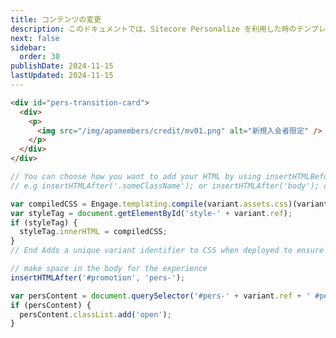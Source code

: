```yaml
---
title: コンテンツの変更
description: このドキュメントでは、Sitecore Personalize を利用した時のテンプレートの動作確認ができます。
next: false
sidebar:
  order: 30
publishDate: 2024-11-15
lastUpdated: 2024-11-15
---
```


```html
<div id="pers-transition-card">
  <div>
    <p>
      <img src="/img/apamembers/credit/mv01.png" alt="新規入会者限定" />
    </p>
  </div>
</div>
```

```js
// You can choose how you want to add your HTML by using insertHTMLBefore, insertHTMLAfter, or replaceHTML methods
// e.g insertHTMLAfter('.someClassName'); or insertHTMLAfter('body'); or replaceHTML('#myPageId')

var compiledCSS = Engage.templating.compile(variant.assets.css)(variant);
var styleTag = document.getElementById('style-' + variant.ref);
if (styleTag) {
  styleTag.innerHTML = compiledCSS;
}
// End Adds a unique variant identifier to CSS when deployed to ensure CSS does not impact styling of other elements.

// make space in the body for the experience
insertHTMLAfter('#promotion', 'pers-');

var persContent = document.querySelector('#pers-' + variant.ref + ' #pers-transition-card');
if (persContent) {
  persContent.classList.add('open');
}
```

